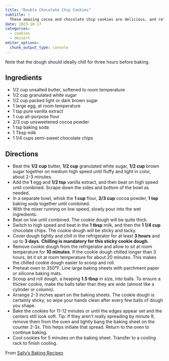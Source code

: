 ```yaml
---
title: "Double Chocolate Chip Cookies"
subtitle: |
  These amazing cocoa and chocolate chip cookies are delicious, and relatively easy.
date: 2023-10-17
categories: 
  - cookies
  - dessert
editor_options:
  chunk_output_type: console
---
```


Note that the dough should ideally chill for three hours before baking.

## Ingredients

* 1/2 cup unsalted butter, softened to room temperature
* 1/2 cup granulated white sugar
* 1/2 cup packed light or dark brown sugar
* 1 large egg, at room temperature
* 1 tsp pure vanilla extract
* 1 cup all-purpose flour
* 2/3 cup unsweetened cocoa powder
* 1 tsp baking soda
* 1 Tbsp milk
* 1 1/4 cups semi-sweet chocolate chips

## Directions

* Beat the **1/2 cup** butter, **1/2 cup** granulated white sugar, **1/2 cup** brown sugar together on medium high speed until fluffy and light in color, about 2-3 minutes. 
* Add the **1** egg and **1/2 tsp** vanilla extract, and then beat on high speed until combined. 
Scrape down the sides and bottom of the bowl as needed.
* In a separate bowl, whisk the **1 cup** flour, **2/3 cup** cocoa powder, **1 tsp** baking soda together until combined. 
* With the mixer running on low speed, slowly pour into the wet ingredients. 
* Beat on low until combined. The cookie dough will be quite thick. 
* Switch to high speed and beat in the **1 tbsp** milk, and then the **1 1/4 cup** chocolate chips. 
The cookie dough will be sticky and tacky. 
* Cover dough tightly and chill in the refrigerator for at least **3 hours** and up to **3 days**. 
**Chilling is mandatory for this sticky cookie dough.**
* Remove cookie dough from the refrigerator and allow to sit at room temperature for **10 minutes**. If the cookie dough chilled longer than 3 hours, let it sit at room temperature for about 20 minutes. This makes the chilled cookie dough easier to scoop and roll.
* Preheat oven to 350°F. Line large baking sheets with parchment paper or silicone baking mats.
* Scoop and roll dough, a heaping **1.5 tbsp** in size, into balls. To ensure a thicker cookie, make the balls taller than they are wide (almost like a cylinder or column). 
* Arrange 2-3 inches apart on the baking sheets. The cookie dough is certainly sticky, so wipe your hands clean after every few balls of dough you shape.
* Bake the cookies for 11-12 minutes or until the edges appear set and the centers still look soft. Tip: If they aren’t really spreading by minute 9, remove them from the oven and lightly bang the baking sheet on the counter 2-3x. This helps initiate that spread. Return to the oven to continue baking.
* Cool cookies for 5 minutes on the baking sheet. Transfer to a cooling rack to finish cooling.

From [Sally's Baking Recipes](https://sallysbakingaddiction.com/double-chocolate-chip-cookies-recipe/)
